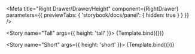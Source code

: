 
<Meta 
  title="Right Drawer/Drawer/Height" 
  component={RightDrawer}
  parameters={{ previewTabs: { 'storybook/docs/panel': { hidden: true } } }}
/>

<Story name="Tall" args={{ height: 'tall' }}>
  {Template.bind({})}
</Story>

<Story name="Short" args={{ height: 'short' }}>
  {Template.bind({})}
</Story>
